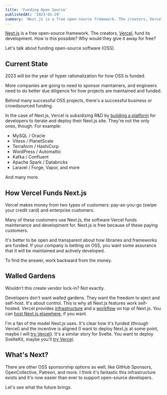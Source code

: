 ```yaml
---
title: 'Funding Open Source'
publishedAt: '2023-01-29'
summary: 'Next.js is a free open-source framework. The creators, Vercel, fund its development. How is this possible?'
---
```


[Next.js](http://nextjs.org/) is a free open-source framework. The creators, [Vercel](https://vercel.com/product-tour), fund its development. How is this possible? Why would they give it away for free?

Let's talk about funding open-source software (OSS).

## Current State

2023 will be the year of hyper rationalization for how OSS is funded.

More companies are going to need to sponsor maintainers, and engineers need to do better due diligence for how projects are maintained and funded.

Behind many successful OSS projects, there's a successful business or crowdsourced funding.

<StaticTweet id="1611745149788524544" />

In the case of Next.js, Vercel is subsidizing R&D by [building a platform](https://vercel.com/docs/concepts/next.js/overview) for developers to iterate and deploy their Next.js site. They're not the only ones, though. For example:

- MySQL / Oracle
- Vitess / PlanetScale
- Terraform / HashiCorp
- WordPress / Automattic
- Kafka / Confluent
- Apache Spark / Databricks
- Laravel / Forge, Vapor, and more

And many more.

## How Vercel Funds Next.js

Vercel makes money from two types of customers: pay-as-you-go (swipe your credit card) and enterprise customers.

Many of these customers use Next.js, the software Vercel funds maintenance and development for. Next.js is free because of these paying customers.

It's better to be open and transparent about how libraries and frameworks are funded. If your company is betting on OSS, you want some assurance that it will be maintained and actively developed.

To find the answer, work backward from the money.

## Walled Gardens

Wouldn't this create vendor lock-in? Not exactly.

Developers don't want walled gardens. They want the freedom to eject and self-host. It's about control. This is why all Next.js features work self-hosted. Vercel provides [infrastructure](https://vercel.com/enterprise) and a [workflow](https://vercel.com/workflow) on top of Next.js. You can [host Next.js elsewhere](https://nextjs.org/docs/deployment#self-hosting), if you want.

I'm a fan of the model Next.js uses. It's clear how it's funded (through Vercel) and the incentive is aligned (I want to deploy Next.js at some point, maybe I will [try Vercel](https://vercel.com/templates/next.js)). It's a similar story for Svelte. You want to deploy SvelteKit, maybe you'll [try Vercel](https://vercel.com/templates/svelte).

## What's Next?

There are other OSS sponsorship options as well, like GitHub Sponsors, OpenCollective, Patreon, and more. I think it's fantastic this infrastructure exists and it's now easier than ever to support open-source developers.

Let's see what the future brings.
